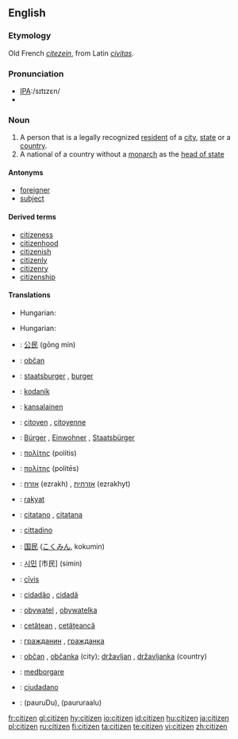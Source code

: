 ==English==

===Etymology===
Old French ''[[citezein]]'', from Latin ''[[civitas]]''.

===Pronunciation===
* [[w:International Phonetic Alphabet|IPA]]:/sɪtɪzɛn/
* {{audio|en-us-citizen.ogg|Audio (US)}}

===Noun===
{{en-noun}}

# A person that is a legally recognized [[resident]] of a [[city]], [[state]] or a [[country]].
# A national of a country without a [[monarch]] as the [[head of state]]

====Antonyms====
* [[foreigner]]
* [[subject]]

====Derived terms====
* [[citizeness]]
* [[citizenhood]]
* [[citizenish]]
* [[citizenly]]
* [[citizenry]]
* [[citizenship]]

====Translations====
{{trans-top|legal resident}}
*Hungarian: {{t|hu|állampolgár}}
{{trans-mid}}
{{trans-bottom}}

{{trans-top|a national of a country without a monarch}}
*Hungarian: {{t|hu|polgár}}
{{trans-mid}}
{{trans-bottom}}

{{checktrans-top}}
*{{ttbc|Chinese}}: [[公民]] (gōng mín)
*{{ttbc|Czech}}: [[občan]] {{m}}
*{{ttbc|Dutch}}: [[staatsburger]] {{m}}, [[burger]] {{m}}
*{{ttbc|Estonian}}: [[kodanik]]
*{{ttbc|Finnish}}: [[kansalainen]]
*{{ttbc|French}}: [[citoyen]] {{m}}, [[citoyenne]] {{f}}
*{{ttbc|German}}: [[Bürger]] {{m}}, [[Einwohner]] {{m}}, [[Staatsbürger]] {{m}}
*{{ttbc|Greek}}: [[πολίτης]] (politis) {{m}}
*{{ttbc|Ancient Greek}}: [[πολίτης]] (politēs) {{m}}
*{{ttbc|Hebrew}}: [[אזרח]] (ezrakh) {{m}}, [[אזרחית]] (ezrakhyt) {{f}}
*{{ttbc|Indonesian}}: [[rakyat]]
*{{ttbc|Interlingua}}: [[citatano]] {{m}}, [[citatana]] {{f}}
*{{ttbc|Italian}}: [[cittadino]] {{m}}
{{checktrans-mid}}
*{{ttbc|Japanese}}: [[国民]] ([[こくみん]], kokumin)
*{{ttbc|Korean}}: [[시민]] [市民] (simin)
*{{ttbc|Latin}}: [[civis|cīvis]] {{m|f}}
*{{ttbc|Portuguese}}: [[cidadão]] {{m}}, [[cidadã]] {{f}}
*{{ttbc|Polish}}: [[obywatel]] {{m}}, [[obywatelka]] {{f}}
*{{ttbc|Romanian}}: [[cetăţean]] {{m}}, [[cetăţeancă]] {{f}}
*{{ttbc|Russian}}: [[гражданин]] {{m}}, [[гражданка]] {{f}}
*{{ttbc|Slovene}}: [[občan]] {{m}}, [[občanka]] {{f}} (city); [[državljan]] {{m}}, [[državljanka]] {{f}} (country)
*{{ttbc|Swedish}}: [[medborgare]]
*{{ttbc|Spanish}}: [[ciudadano]] {{m}}
*{{ttbc|Telugu}}: {{t|te|పౌరుడు}}(pauruDu){{m}},{{t|te|పౌరురాలు}} (paururaalu) {{f}}
{{checktrans-bottom}}


[[fr:citizen]]
[[gl:citizen]]
[[hy:citizen]]
[[io:citizen]]
[[id:citizen]]
[[hu:citizen]]
[[ja:citizen]]
[[pl:citizen]]
[[ru:citizen]]
[[fi:citizen]]
[[ta:citizen]]
[[te:citizen]]
[[vi:citizen]]
[[zh:citizen]]